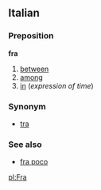 ==Italian==
===Preposition===
'''fra'''

# [[between]]
# [[among]]
# [[in]] (''expression of time'')

===Synonym===
*[[tra]]

===See also===
*[[fra poco]]

[[pl:Fra]]